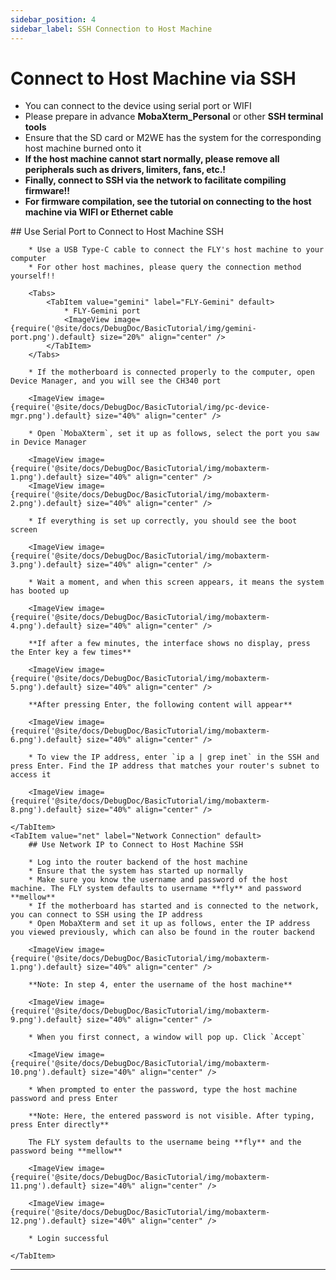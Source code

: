```yaml
---
sidebar_position: 4
sidebar_label: SSH Connection to Host Machine
---
```






# Connect to Host Machine via SSH


* You can connect to the device using serial port or WIFI
* Please prepare in advance **MobaXterm_Personal** or other **SSH terminal tools**
* Ensure that the SD card or M2WE has the system for the corresponding host machine burned onto it
* **If the host machine cannot start normally, please remove all peripherals such as drivers, limiters, fans, etc.!**
* **Finally, connect to SSH via the network to facilitate compiling firmware!!**
* **For firmware compilation, see the tutorial on connecting to the host machine via WIFI or Ethernet cable**

<Tabs>
    <TabItem value="serial" label="Serial Port Connection" default>
        ## Use Serial Port to Connect to Host Machine SSH

        * Use a USB Type-C cable to connect the FLY's host machine to your computer
        * For other host machines, please query the connection method yourself!!

        <Tabs>
            <TabItem value="gemini" label="FLY-Gemini" default>
                * FLY-Gemini port
                <ImageView image={require('@site/docs/DebugDoc/BasicTutorial/img/gemini-port.png').default} size="20%" align="center" />
            </TabItem>
        </Tabs>

        * If the motherboard is connected properly to the computer, open Device Manager, and you will see the CH340 port

        <ImageView image={require('@site/docs/DebugDoc/BasicTutorial/img/pc-device-mgr.png').default} size="40%" align="center" />

        * Open `MobaXterm`, set it up as follows, select the port you saw in Device Manager

        <ImageView image={require('@site/docs/DebugDoc/BasicTutorial/img/mobaxterm-1.png').default} size="40%" align="center" />
        <ImageView image={require('@site/docs/DebugDoc/BasicTutorial/img/mobaxterm-2.png').default} size="40%" align="center" />

        * If everything is set up correctly, you should see the boot screen

        <ImageView image={require('@site/docs/DebugDoc/BasicTutorial/img/mobaxterm-3.png').default} size="40%" align="center" />

        * Wait a moment, and when this screen appears, it means the system has booted up

        <ImageView image={require('@site/docs/DebugDoc/BasicTutorial/img/mobaxterm-4.png').default} size="40%" align="center" />

        **If after a few minutes, the interface shows no display, press the Enter key a few times**

        <ImageView image={require('@site/docs/DebugDoc/BasicTutorial/img/mobaxterm-5.png').default} size="40%" align="center" />

        **After pressing Enter, the following content will appear**

        <ImageView image={require('@site/docs/DebugDoc/BasicTutorial/img/mobaxterm-6.png').default} size="40%" align="center" />

        * To view the IP address, enter `ip a | grep inet` in the SSH and press Enter. Find the IP address that matches your router's subnet to access it

        <ImageView image={require('@site/docs/DebugDoc/BasicTutorial/img/mobaxterm-8.png').default} size="40%" align="center" />

    </TabItem>
    <TabItem value="net" label="Network Connection" default>
        ## Use Network IP to Connect to Host Machine SSH

        * Log into the router backend of the host machine
        * Ensure that the system has started up normally
        * Make sure you know the username and password of the host machine. The FLY system defaults to username **fly** and password **mellow**
        * If the motherboard has started and is connected to the network, you can connect to SSH using the IP address
        * Open MobaXterm and set it up as follows, enter the IP address you viewed previously, which can also be found in the router backend

        <ImageView image={require('@site/docs/DebugDoc/BasicTutorial/img/mobaxterm-1.png').default} size="40%" align="center" />

        **Note: In step 4, enter the username of the host machine**

        <ImageView image={require('@site/docs/DebugDoc/BasicTutorial/img/mobaxterm-9.png').default} size="40%" align="center" />

        * When you first connect, a window will pop up. Click `Accept`

        <ImageView image={require('@site/docs/DebugDoc/BasicTutorial/img/mobaxterm-10.png').default} size="40%" align="center" />

        * When prompted to enter the password, type the host machine password and press Enter

        **Note: Here, the entered password is not visible. After typing, press Enter directly**

        The FLY system defaults to the username being **fly** and the password being **mellow**

        <ImageView image={require('@site/docs/DebugDoc/BasicTutorial/img/mobaxterm-11.png').default} size="40%" align="center" />

        <ImageView image={require('@site/docs/DebugDoc/BasicTutorial/img/mobaxterm-12.png').default} size="40%" align="center" />

        * Login successful

    </TabItem>
</Tabs>

----